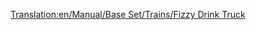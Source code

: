 [[Translation:en/Manual/Base Set/Trains/Fizzy Drink Truck]]
{{es/Manual/Base Set/Trains/Vagones|Imagen=[[File:en/Manual/Base Set/Trains/Fuzzydrinktruck.png]]
|Nombre=Vagón de Refrescos
|PrecioNormal=2.260 € (1.130 £)
|PesoNormal=18 / 21 t
|CapacidadNormal=25 refrescos
|PrecioMono="
|PesoMono="
|CapacidadMono=30 refrescos
|PrecioMag="
|PesoMag=18 / 22 t
|CapacidadMag=32 refrescos
|Descripción=El '''vagón de refrescos''' se utiliza para transportar [[es/Manual/Base Set/Cargos/Refrescos|refrescos]] desde la [[en/Fábrica de refrescos]] hasta las [[es/Manual/Pueblo#ciudades|ciudades]] en el clima [[es/Manual/Clima#fantasia|fantasía]].
}}